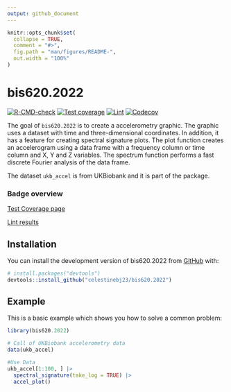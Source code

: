 ```yaml
---
output: github_document
---
```


<!-- README.md is generated from README.Rmd. Please edit that file -->

```r
knitr::opts_chunk$set(
  collapse = TRUE,
  comment = "#>",
  fig.path = "man/figures/README-",
  out.width = "100%"
)
```

# bis620.2022

<!-- badges: start -->
[![R-CMD-check](https://github.com/celestinebj23/bis620.2022/actions/workflows/R-CMD-check.yaml/badge.svg)](https://github.com/celestinebj23/bis620.2022/actions/workflows/R-CMD-check.yaml)
[![Test coverage](https://github.com/celestinebj23/bis620.2022/actions/workflows/test-coverage.yaml/badge.svg)](https://github.com/celestinebj23/bis620.2022/actions/workflows/test-coverage.yaml)
[![Lint](https://github.com/celestinebj23/bis620.2022/actions/workflows/lint.yaml/badge.svg)](https://github.com/celestinebj23/bis620.2022/actions/workflows/lint.yaml)
[![Codecov](https://codecov.io/gh/celestinebj23/bis620.2022/branch/main/graph/badge.svg)](https://codecov.io/gh/celestinebj23/bis620.2022)
<!-- badges: end -->

The goal of `bis620.2022` is to create a accelerometry graphic. The graphic uses a dataset with time and three-dimensional coordinates. In addition, it has a feature for creating spectral signature plots. The plot function creates an accelerogram using a data frame with a frequency column or time column and X, Y and Z variables. The spectrum function performs a fast discrete Fourier analysis of the data frame.

The dataset `ukb_accel` is from UKBiobank and it is part of the package.

### Badge overview

[Test Coverage page](https://github.com/celestinebj23/bis620.2022/actions/workflows/test-coverage.yaml)

[Lint results](https://github.com/celestinebj23/bis620.2022/actions/workflows/lint.yaml)

## Installation

You can install the development version of bis620.2022 from [GitHub](https://github.com/celestinebj23/bis620.2022) with:

``` r
# install.packages("devtools")
devtools::install_github("celestinebj23/bis620.2022")
```

## Example

This is a basic example which shows you how to solve a common problem:

```r
library(bis620.2022)

# Call of UKBiobank accelerometry data
data(ukb_accel)

#Use Data
ukb_accel[1:100, ] |>
  spectral_signature(take_log = TRUE) |>
  accel_plot()

```

